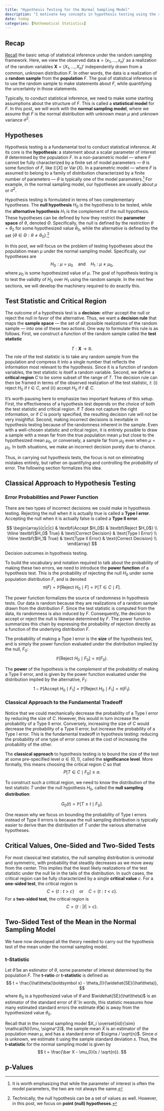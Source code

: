 ```yaml
---
title: "Hypothesis Testing for the Normal Sampling Model"
description: "I motivate key concepts in hypothesis testing using the running example of the normal sampling model."
date: today
categories: [Mathematical Statistics]
---
```


## Recap 

[Recall](statistical-inference.qmd) the basic setup of statistical inference under the random sampling framework. Here, we view the observed data $\boldsymbol x = (x_1, \ldots, x_n)'$ as a realization of the random variables $\boldsymbol X = (X_1, \ldots, X_n)'$ independently drawn from a common, unknown distribution $F$. In other words, the data is a realization of a **random sample** from the **population** $F$. The goal of statistical inference is to use the random sample to make statements about $F$, while quantifying the uncertainty in those statements. 

Typically, to conduct statistical inference, we need to make some starting assumptions about the structure of $F$. This is called a **statistical model** for $F$.  In this post, we will work with the **normal sampling model**, where we assume that $F$ is the normal distribution with unknown mean $\mu$ and unknown variance $\sigma^2$.

## Hypotheses

Hypothesis testing is a fundamental tool to conduct statistical inference. At its core is the **hypothesis**: a statement about a scalar parameter of interest $\theta$ determined by the population $F$. In a non-parametric model — where $F$ cannot be fully characterized by a finite set of model parameters — $\theta$ is some function of $F$, like $\mathbb{E}[X]$ or $\operatorname{Var}(X)$. In a parametric model — where $F$ is assumed to belong to a family of distribution characterized by a finite number of parameters — $\theta$ is typically one of the model parameters.[^1] For example, in the normal sampling model, our hypotheses are usually about $\mu$ or $\sigma^2$. 

Hypothesis testing is formulated in terms of two complementary hypotheses. The **null hypothesis** $H_0$ is the hypothesis to be tested, while the **alternative hypothesis** $H_1$ is the complement of the null hypothesis. These hypotheses can be defined by how they restrict the **parameter space** of $\theta$, denoted $\Theta$. Specifically, the null is defined by the restriction $\theta = \theta_0$ for some hypothesized value $\theta_0$, while the alternative is defined by the set $\{\theta \in \Theta: \theta \neq \theta_0\}$.[^2] 

In this post, we will focus on the problem of testing hypotheses about the population mean $\mu$ under the normal sampling model. Specifically, our hypotheses are 
$$
H_0: \mu = \mu_0 \quad \text{and} \quad H_1: \mu \neq \mu_0,
$$
where $\mu_0$ is some hypothesized value of $\mu$. The goal of hypothesis testing is to test the validity of $H_0$ over $H_1$ using the random sample. In the next few sections, we will develop the machinery required to do exactly this.

## Test Statistic and Critical Region 

The outcome of a hypothesis test is a **decision**: either accept the null or reject the null in favor of the alternative. Thus, we want a **decision rule** that maps the **sample space** — the set of all possible realizations of the random sample — into one of these two actions. One way to formulate this rule is as follows. First, we construct a function of the random sample called the **test statistic**

$$
T: \boldsymbol X \rightarrow \mathbb{R}.
$$
The role of the test statistic is to take any random sample from the population and compress it into a single number that reflects the information most relevant to the hypothesis. Since it is a function of random variables, the test statistic is itself a random variable. Second, we define a **critical region** $C$ to be some subset of the range of $T$. The decision rule can then be framed in terms of the observed realization of the test statistic, $t$: (i) reject $H_0$ if $t \in C$, and (ii) accept $H_0$ if $t \notin C$. 

It's worth pausing here to emphasize two important features of this setup. First, the effectiveness of a hypothesis test depends on the choice of both the test statistic and critical region. If $T$ does not capture the right information, or if $C$ is poorly specified, the resulting decision rule will not be very insightful. Second, making incorrect decisions is inevitable in hypothesis testing because of the randomness inherent in the sample. Even with a well-chosen statistic and critical region, it is entirely possible to draw a sample with a mean far from the true population mean $\mu$ but close to the hypothesized mean $\mu_0$, or conversely, a sample far from $\mu_0$ even when $\mu = \mu_0$. In both situations, we make an incorrect decision purely due to chance. 

Thus, in carrying out hypothesis tests, the focus is not on eliminating mistakes entirely, but rather on quantifying and controlling the *probability* of error. The following section formalizes this idea. 

## Classical Approach to Hypothesis Testing

### Error Probabilities and Power Function

There are two types of incorrect decisions we could make in hypothesis testing. Rejecting the null when it is actually true is called a **Type I error**. Accepting the null when it is actually false is called a **Type II error**. 

::: {#tbl-decision-outcomes}
$$
\begin{array}{c|c|c}
 & \textbf{Accept $H_0$} & \textbf{Reject $H_0$} \\
\hline
\textbf{$H_0$ True} & \text{Correct Decision} & \text{Type I Error} \\
\hline
\textbf{$H_1$ True} & \text{Type II Error} & \text{Correct Decision} \\
\end{array}
$$

Decision outcomes in hypothesis testing.
:::

To build the vocabulary and notation required to talk about the probability of making these two errors, we need to introduce the **power function** of a hypothesis test. This is the probability of rejecting the null $H_0$ under some population distribution $F$, and is denoted 
$$
\pi(F) = \mathbb{P}[\text{Reject } H_0 \mid F] = \mathbb{P}[T \in C \mid F].
$$

The power function formalizes the source of randomness in hypothesis tests. Our data is random because they are realizations of a random sample drawn from the distribution $F$. Since the test statistic is computed from the data, its randomness is also induced by $F$. Consequently, the decision to accept or reject the null is likewise determined by $F$. The power function summarizes this chain by expressing the probability of rejection directly as a function of the underlying distribution $F$. 

The probability of making a Type I error is the **size** of the hypothesis test, and is simply the power function evaluated under the distribution implied by the null, $F_0$:
$$
\mathbb{P}[\text{Reject } H_0 \mid F_0] = \pi(F_0).
$$

The **power** of the hypothesis is the *complement* of the probability of making a Type II error, and is given by the power function evaluated under the distribution implied by the alternative, $F_1$:
$$
1 - \mathbb{P}[\text{Accept } H_0 \mid F_1] = \mathbb{P}[\text{Reject } H_0 \mid F_1] = \pi(F_1). 
$$

### Classical Approach to the Fundamental Tradeoff

Notice that we could mechanically decrease the probability of a Type I error by reducing the size of $C$. However, this would in turn increase the probability of a Type II error. 
Conversely, increasing the size of $C$ would decrease the probability of a Type II error, but increase the probability of a Type I error. This is the fundamental tradeoff in hypothesis testing: reducing the probability of one type of error comes at the cost of increasing the probability of the other.

The **classical approach** to hypothesis testing is to bound the size of the test at some pre-specified level $\alpha \in (0,1)$, called the **significance level**. More formally, this means choosing the critical region $C$ so that 
$$
P[T \in C \mid F_0] \leq \alpha.
$$

To construct such a critical region, we need to know the distribution of the test statistic $T$ under the null hypothesis $H_0$, called the **null sampling distribution**: 

$$
G_0(t) = \mathbb{P}[T \leq t \mid F_0].
$$

One reason why we focus on bounding the probability of Type I errors instead of Type II errors is because the null sampling distribution is typically easier to derive than the distribution of $T$ under the various alternative hypotheses. 

## Critical Values, One-Sided and Two-Sided Tests

For most classical test statistics, the null sampling distribution is unimodal and symmetric, with probability that steadily decreases as we move away from the center. This implies that the least likely realizations of the test statistic under the null lie in the tails of the distribution. In such cases, the critical region can be fully characterized by a single **critical value** $c$. For a **one-sided test**, the critical region is
$$
C = \{t: t > c\} \quad \text{or} \quad C = \{t: t < c\}.
$$
For a **two-sided test**, the critical region is  
$$
C = \{t: |t| > c\}.
$$

## Two-Sided Test of the Mean in the Normal Sampling Model

We have now developed all the theory needed to carry out the hypothesis test of the mean under the normal sampling model. 

### t-Statistic 

Let $\hat\theta$ be an estimator of $\theta$, some parameter of interest determined by the population $F$. The **t-ratio** or **t-statistic** is defined as 
$$
t = \frac{\hat\theta(\boldsymbol x) - \theta_0}{\widehat{SE}(\hat\theta)},
$$
where $\theta_0$ is a hypothesized value of $\theta$ and $\widehat{SE}(\hat\theta)$ is an estimator of the standard error of $\hat\theta$. In words, this statistic measures how many estimated standard errors the estimate $\hat\theta (\boldsymbol x)$ is away from the hypothesized value $\theta_0$. 

Recall that in the normal sampling model $X_i \overset{iid}{\sim} \mathcal{N}(\mu, \sigma^2)$, the sample mean $\bar X$ is an estimator of the population mean $\mu$, and has a standard error of $\sigma / \sqrt{n}$. Since $\sigma$ is unknown, we estimate it using the sample standard deviation $s$. Thus, the **t-statistic** for the normal sampling model is given by
$$
t = \frac{\bar X - \mu_0}{s / \sqrt{n}}.
$$

[^1]: It is worth emphasizing that while the parameter of interest is often the model parameters, the two are not always the same. 
[^2]: Technically, the null hypothesis can be a set of values as well. However, in this post, we focus on **point (null) hypotheses**.

## p-Values
